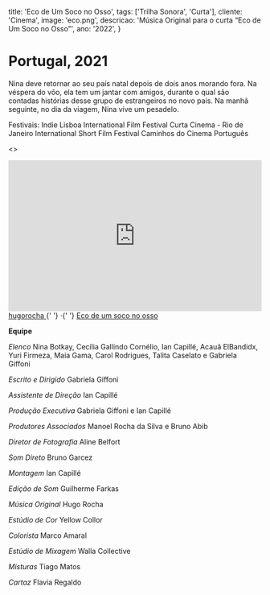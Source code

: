   title: 'Eco de Um Soco no Osso',
  tags: ['Trilha Sonora', 'Curta'],
  cliente: 'Cinema',
  image: 'eco.png',
  descricao: 'Música Original para o curta “Eco de Um Soco no Osso”',
  ano: '2022',
}

# Portugal, 2021

Nina deve retornar ao seu país natal depois de dois anos morando fora. Na véspera do vôo, ela tem um jantar com amigos, durante o qual são contadas histórias desse grupo de estrangeiros no novo país. Na manhã seguinte, no dia da viagem, Nina vive um pesadelo.

Festivais:
Indie Lisboa International Film Festival
Curta Cinema - Rio de Janeiro International Short Film Festival
Caminhos do Cinema Português


<>
  <iframe
    width="100%"
    height="300"
    scrolling="no"
    frameBorder="no"
    allow="autoplay"
    src="https://w.soundcloud.com/player/?url=https%3A//api.soundcloud.com/tracks/1155193090&color=%23ff5500&auto_play=false&hide_related=false&show_comments=true&show_user=true&show_reposts=false&show_teaser=true&visual=true"
  ></iframe>
  <div
    style={{
      fontSize: '10px',
      color: '#cccccc',
      lineBreak: 'anywhere',
      wordBreak: 'normal',
      overflow: 'hidden',
      whiteSpace: 'nowrap',
      textOverflow: 'ellipsis',
      fontFamily:
        'Interstate, Lucida Grande, Lucida Sans Unicode, Lucida Sans, Garuda, Verdana, Tahoma, sans-serif',
      fontWeight: 100,
    }}
  >
    <a
      href="https://soundcloud.com/hugorocha"
      title="hugorocha"
      target="_blank"
      rel="noopener noreferrer"
      style={{ color: '#cccccc', textDecoration: 'none' }}
    >
      hugorocha
    </a>{' '}
    ·{' '}
    <a
      href="https://soundcloud.com/hugorocha/eco-de-um-soco-no-osso"
      title="Eco de um soco no osso"
      target="_blank"
      rel="noopener noreferrer"
      style={{ color: '#cccccc', textDecoration: 'none' }}
    >
      Eco de um soco no osso
    </a>
  </div>
</>

<b>Equipe</b>

<i>Elenco</i>
Nina Botkay, Cecília Gallindo Cornélio, Ian Capillé, Acauã ElBandidx, Yuri Firmeza, Maia Gama, Carol Rodrigues, Talita Caselato e Gabriela Giffoni 

<i>Escrito e Dirigido</i>
Gabriela Giffoni 

<i>Assistente de Direção</i>
Ian Capillé  

<i>Produção Executiva</i>
Gabriela Giffoni e Ian Capillé 

<i>Produtores Associados</i>
Manoel Rocha da Silva e Bruno Abib 

<i>Diretor de Fotografia</i>
Aline Belfort

<i>Som Direto</i>
Bruno Garcez

<i>Montagem</i>
Ian Capillé 

<i>Edição de Som</i>
Guilherme Farkas 

<i>Música Original</i>
Hugo Rocha  

<i>Estúdio de Cor</i>
Yellow Collor 

<i>Colorista</i>
Marco Amaral  

<i>Estúdio de Mixagem</i>
Walla Collective 

<i>Misturas</i>
Tiago Matos  

<i>Cartaz</i>
Flavia Regaldo
